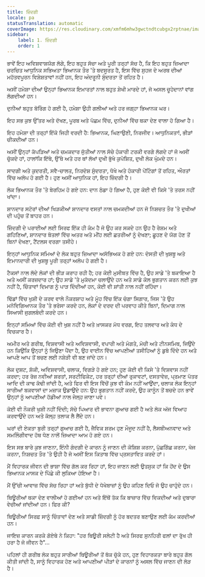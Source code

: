 ```yaml
---
title: ਜ਼ਿੰਦਗੀ
locale: pa
statusTranslation: automatic
coverImage: https://res.cloudinary.com/xmfm6mhw3gwctndtcubgx2rptnae/image/upload/v1741354419/small_cover_la_gran_rebelion_28716e29d2.webp
sidebar:
    label: 1. ਜ਼ਿੰਦਗੀ
    order: 1
---
```

ਭਾਵੇਂ ਇਹ ਅਵਿਸ਼ਵਾਸ਼ਯੋਗ ਲੱਗੇ, ਇਹ ਬਹੁਤ ਸੱਚਾ ਅਤੇ ਪੂਰੀ ਤਰ੍ਹਾਂ ਸੱਚ ਹੈ, ਕਿ ਇਹ ਬਹੁਤ ਜ਼ਿਆਦਾ ਚਰਚਿਤ ਆਧੁਨਿਕ ਸਭਿਅਤਾ ਭਿਆਨਕ ਤੌਰ 'ਤੇ ਬਦਸੂਰਤ ਹੈ, ਇਸ ਵਿੱਚ ਸੁਹਜ ਦੇ ਅਰਥ ਦੀਆਂ ਮਹੱਤਵਪੂਰਨ ਵਿਸ਼ੇਸ਼ਤਾਵਾਂ ਨਹੀਂ ਹਨ, ਇਹ ਅੰਦਰੂਨੀ ਸੁੰਦਰਤਾ ਤੋਂ ਰਹਿਤ ਹੈ।

ਅਸੀਂ ਹਮੇਸ਼ਾ ਦੀਆਂ ਉਨ੍ਹਾਂ ਭਿਆਨਕ ਇਮਾਰਤਾਂ ਨਾਲ ਬਹੁਤ ਸ਼ੇਖੀ ਮਾਰਦੇ ਹਾਂ, ਜੋ ਅਸਲ ਚੂਹੇਦਾਨਾਂ ਵਾਂਗ ਲੱਗਦੀਆਂ ਹਨ।

ਦੁਨੀਆਂ ਬਹੁਤ ਬੋਰਿੰਗ ਹੋ ਗਈ ਹੈ, ਹਮੇਸ਼ਾ ਉਹੀ ਗਲੀਆਂ ਅਤੇ ਹਰ ਜਗ੍ਹਾ ਭਿਆਨਕ ਘਰ।

ਇਹ ਸਭ ਕੁਝ ਉੱਤਰ ਅਤੇ ਦੱਖਣ, ਪੂਰਬ ਅਤੇ ਪੱਛਮ ਵਿੱਚ, ਦੁਨੀਆਂ ਵਿੱਚ ਥਕਾ ਦੇਣ ਵਾਲਾ ਹੋ ਗਿਆ ਹੈ।

ਇਹ ਹਮੇਸ਼ਾ ਦੀ ਤਰ੍ਹਾਂ ਇੱਕੋ ਜਿਹੀ ਵਰਦੀ ਹੈ: ਭਿਆਨਕ, ਘਿਣਾਉਣੀ, ਨਿਰਜੀਵ। ਆਧੁਨਿਕਤਾ!, ਭੀੜਾਂ ਚੀਕਦੀਆਂ ਹਨ।

ਅਸੀਂ ਉਨ੍ਹਾਂ ਕੱਪੜਿਆਂ ਅਤੇ ਚਮਕਦਾਰ ਜੁੱਤੀਆਂ ਨਾਲ ਸੱਚੇ ਹੰਕਾਰੀ ਟਰਕੀ ਵਰਗੇ ਲੱਗਦੇ ਹਾਂ ਜੋ ਅਸੀਂ ਚੁੱਕਦੇ ਹਾਂ, ਹਾਲਾਂਕਿ ਇੱਥੇ, ਉੱਥੇ ਅਤੇ ਹਰ ਥਾਂ ਲੱਖਾਂ ਦੁਖੀ ਭੁੱਖੇ ਕੁਪੋਸ਼ਿਤ, ਦੁਖੀ ਲੋਕ ਘੁੰਮਦੇ ਹਨ।

ਸਾਦਗੀ ਅਤੇ ਕੁਦਰਤੀ, ਸਵੈ-ਚਾਲਤ, ਨਿਰਦੋਸ਼ ਸੁੰਦਰਤਾ, ਧੋਖੇ ਅਤੇ ਹੰਕਾਰੀ ਪੇਂਟਿੰਗਾਂ ਤੋਂ ਰਹਿਤ, ਔਰਤਾਂ ਵਿੱਚ ਅਲੋਪ ਹੋ ਗਈ ਹੈ। ਹੁਣ ਅਸੀਂ ਆਧੁਨਿਕ ਹਾਂ, ਇਹ ਜ਼ਿੰਦਗੀ ਹੈ।

ਲੋਕ ਭਿਆਨਕ ਤੌਰ 'ਤੇ ਬੇਰਹਿਮ ਹੋ ਗਏ ਹਨ: ਦਾਨ ਠੰਡਾ ਹੋ ਗਿਆ ਹੈ, ਹੁਣ ਕੋਈ ਵੀ ਕਿਸੇ 'ਤੇ ਤਰਸ ਨਹੀਂ ਖਾਂਦਾ।

ਸ਼ਾਨਦਾਰ ਸਟੋਰਾਂ ਦੀਆਂ ਖਿੜਕੀਆਂ ਸ਼ਾਨਦਾਰ ਵਸਤਾਂ ਨਾਲ ਚਮਕਦੀਆਂ ਹਨ ਜੋ ਨਿਸ਼ਚਤ ਤੌਰ 'ਤੇ ਦੁਖੀਆਂ ਦੀ ਪਹੁੰਚ ਤੋਂ ਬਾਹਰ ਹਨ।

ਜ਼ਿੰਦਗੀ ਦੇ ਪਰਾਈਆਂ ਲਈ ਸਿਰਫ ਇੱਕ ਹੀ ਕੰਮ ਹੈ ਜੋ ਉਹ ਕਰ ਸਕਦੇ ਹਨ ਉਹ ਹੈ ਰੇਸ਼ਮ ਅਤੇ ਗਹਿਣਿਆਂ, ਸ਼ਾਨਦਾਰ ਬੋਤਲਾਂ ਵਿੱਚ ਅਤਰ ਅਤੇ ਮੀਂਹ ਲਈ ਛਤਰੀਆਂ ਨੂੰ ਦੇਖਣਾ; ਛੂਹਣ ਦੇ ਯੋਗ ਹੋਣ ਤੋਂ ਬਿਨਾਂ ਦੇਖਣਾ, ਟੈਂਟਲਸ ਵਰਗਾ ਤਸੀਹੇ।

ਇਨ੍ਹਾਂ ਆਧੁਨਿਕ ਸਮਿਆਂ ਦੇ ਲੋਕ ਬਹੁਤ ਜ਼ਿਆਦਾ ਅਸੱਭਿਅਕ ਹੋ ਗਏ ਹਨ: ਦੋਸਤੀ ਦੀ ਖੁਸ਼ਬੂ ਅਤੇ ਇਮਾਨਦਾਰੀ ਦੀ ਖੁਸ਼ਬੂ ਪੂਰੀ ਤਰ੍ਹਾਂ ਅਲੋਪ ਹੋ ਗਈ ਹੈ।

ਟੈਕਸਾਂ ਨਾਲ ਲੱਦੇ ਲੋਕਾਂ ਦੀ ਭੀੜ ਕਰਾਹ ਰਹੀ ਹੈ; ਹਰ ਕੋਈ ਮੁਸੀਬਤ ਵਿੱਚ ਹੈ, ਉਹ ਸਾਡੇ 'ਤੇ ਬਕਾਇਆ ਹੈ ਅਤੇ ਅਸੀਂ ਕਰਜ਼ਦਾਰ ਹਾਂ; ਉਹ ਸਾਡੇ 'ਤੇ ਮੁਕੱਦਮਾ ਚਲਾਉਂਦੇ ਹਨ ਅਤੇ ਸਾਡੇ ਕੋਲ ਭੁਗਤਾਨ ਕਰਨ ਲਈ ਕੁਝ ਨਹੀਂ ਹੈ, ਚਿੰਤਾਵਾਂ ਦਿਮਾਗ ਨੂੰ ਪਾੜ ਦਿੰਦੀਆਂ ਹਨ, ਕੋਈ ਵੀ ਸ਼ਾਂਤੀ ਨਾਲ ਨਹੀਂ ਰਹਿੰਦਾ।

ਢਿੱਡਾਂ ਵਿੱਚ ਖੁਸ਼ੀ ਦੇ ਕਰਵ ਵਾਲੇ ਨੌਕਰਸ਼ਾਹ ਅਤੇ ਮੂੰਹ ਵਿੱਚ ਇੱਕ ਚੰਗਾ ਸਿਗਾਰ, ਜਿਸ 'ਤੇ ਉਹ ਮਨੋਵਿਗਿਆਨਕ ਤੌਰ 'ਤੇ ਭਰੋਸਾ ਕਰਦੇ ਹਨ, ਲੋਕਾਂ ਦੇ ਦਰਦ ਦੀ ਪਰਵਾਹ ਕੀਤੇ ਬਿਨਾਂ, ਦਿਮਾਗ ਨਾਲ ਸਿਆਸੀ ਜੁਗਲਬੰਦੀ ਕਰਦੇ ਹਨ।

ਇਨ੍ਹਾਂ ਸਮਿਆਂ ਵਿੱਚ ਕੋਈ ਵੀ ਖੁਸ਼ ਨਹੀਂ ਹੈ ਅਤੇ ਖ਼ਾਸਕਰ ਮੱਧ ਵਰਗ, ਇਹ ਤਲਵਾਰ ਅਤੇ ਕੰਧ ਦੇ ਵਿਚਕਾਰ ਹੈ।

ਅਮੀਰ ਅਤੇ ਗਰੀਬ, ਵਿਸ਼ਵਾਸੀ ਅਤੇ ਅਵਿਸ਼ਵਾਸੀ, ਵਪਾਰੀ ਅਤੇ ਮੰਗਤੇ, ਮੋਚੀ ਅਤੇ ਟੀਨਸਮਿਥ, ਜਿਉਂਦੇ ਹਨ ਕਿਉਂਕਿ ਉਨ੍ਹਾਂ ਨੂੰ ਜਿਉਣਾ ਪੈਂਦਾ ਹੈ, ਉਹ ਵਾਈਨ ਵਿੱਚ ਆਪਣੀਆਂ ਤਸੀਹਿਆਂ ਨੂੰ ਡੁਬੋ ਦਿੰਦੇ ਹਨ ਅਤੇ ਆਪਣੇ ਆਪ ਤੋਂ ਬਚਣ ਲਈ ਨਸ਼ੇੜੀ ਵੀ ਬਣ ਜਾਂਦੇ ਹਨ।

ਲੋਕ ਦੁਸ਼ਟ, ਸ਼ੱਕੀ, ਅਵਿਸ਼ਵਾਸੀ, ਚਲਾਕ, ਵਿਗੜੇ ਹੋ ਗਏ ਹਨ; ਹੁਣ ਕੋਈ ਵੀ ਕਿਸੇ 'ਤੇ ਵਿਸ਼ਵਾਸ ਨਹੀਂ ਕਰਦਾ; ਹਰ ਰੋਜ਼ ਨਵੀਆਂ ਸ਼ਰਤਾਂ, ਸਰਟੀਫਿਕੇਟ, ਹਰ ਤਰ੍ਹਾਂ ਦੀਆਂ ਰੁਕਾਵਟਾਂ, ਦਸਤਾਵੇਜ਼, ਪ੍ਰਮਾਣ ਪੱਤਰ ਆਦਿ ਦੀ ਕਾਢ ਕੱਢੀ ਜਾਂਦੀ ਹੈ, ਅਤੇ ਫਿਰ ਵੀ ਇਸ ਵਿੱਚੋਂ ਕੁਝ ਵੀ ਕੰਮ ਨਹੀਂ ਆਉਂਦਾ, ਚਲਾਕ ਲੋਕ ਇਨ੍ਹਾਂ ਸਾਰੀਆਂ ਬਕਵਾਸਾਂ ਦਾ ਮਜ਼ਾਕ ਉਡਾਉਂਦੇ ਹਨ: ਉਹ ਭੁਗਤਾਨ ਨਹੀਂ ਕਰਦੇ, ਉਹ ਕਾਨੂੰਨ ਤੋਂ ਬਚਦੇ ਹਨ ਭਾਵੇਂ ਉਨ੍ਹਾਂ ਨੂੰ ਆਪਣੀਆਂ ਹੱਡੀਆਂ ਨਾਲ ਜੇਲ੍ਹ ਜਾਣਾ ਪਵੇ।

ਕੋਈ ਵੀ ਨੌਕਰੀ ਖੁਸ਼ੀ ਨਹੀਂ ਦਿੰਦੀ; ਸੱਚੇ ਪਿਆਰ ਦੀ ਭਾਵਨਾ ਗੁਆਚ ਗਈ ਹੈ ਅਤੇ ਲੋਕ ਅੱਜ ਵਿਆਹ ਕਰਵਾਉਂਦੇ ਹਨ ਅਤੇ ਕੱਲ੍ਹ ਤਲਾਕ ਲੈ ਲੈਂਦੇ ਹਨ।

ਘਰਾਂ ਦੀ ਏਕਤਾ ਬੁਰੀ ਤਰ੍ਹਾਂ ਗੁਆਚ ਗਈ ਹੈ, ਜੈਵਿਕ ਸ਼ਰਮ ਹੁਣ ਮੌਜੂਦ ਨਹੀਂ ਹੈ, ਲੈਸਬੀਅਨਵਾਦ ਅਤੇ ਸਮਲਿੰਗੀਵਾਦ ਹੱਥ ਧੋਣ ਨਾਲੋਂ ਜ਼ਿਆਦਾ ਆਮ ਹੋ ਗਏ ਹਨ।

ਇਸ ਸਭ ਬਾਰੇ ਕੁਝ ਜਾਣਨਾ, ਇੰਨੀ ਗੰਦਗੀ ਦੇ ਕਾਰਨ ਨੂੰ ਜਾਣਨ ਦੀ ਕੋਸ਼ਿਸ਼ ਕਰਨਾ, ਪੁੱਛਗਿੱਛ ਕਰਨਾ, ਖੋਜ ਕਰਨਾ, ਨਿਸ਼ਚਤ ਤੌਰ 'ਤੇ ਉਹੀ ਹੈ ਜੋ ਅਸੀਂ ਇਸ ਕਿਤਾਬ ਵਿੱਚ ਪ੍ਰਸਤਾਵਿਤ ਕਰਦੇ ਹਾਂ।

ਮੈਂ ਵਿਹਾਰਕ ਜੀਵਨ ਦੀ ਭਾਸ਼ਾ ਵਿੱਚ ਗੱਲ ਕਰ ਰਿਹਾ ਹਾਂ, ਇਹ ਜਾਣਨ ਲਈ ਉਤਸੁਕ ਹਾਂ ਕਿ ਹੋਂਦ ਦੇ ਉਸ ਭਿਆਨਕ ਮਾਸਕ ਦੇ ਪਿੱਛੇ ਕੀ ਲੁਕਿਆ ਹੋਇਆ ਹੈ।

ਮੈਂ ਉੱਚੀ ਆਵਾਜ਼ ਵਿੱਚ ਸੋਚ ਰਿਹਾ ਹਾਂ ਅਤੇ ਬੁੱਧੀ ਦੇ ਧੋਖੇਬਾਜ਼ਾਂ ਨੂੰ ਉਹ ਕਹਿਣ ਦਿਓ ਜੋ ਉਹ ਚਾਹੁੰਦੇ ਹਨ।

ਥਿਊਰੀਆਂ ਥਕਾ ਦੇਣ ਵਾਲੀਆਂ ਹੋ ਗਈਆਂ ਹਨ ਅਤੇ ਇੱਥੋਂ ਤੱਕ ਕਿ ਬਾਜ਼ਾਰ ਵਿੱਚ ਵਿਕਦੀਆਂ ਅਤੇ ਦੁਬਾਰਾ ਵੇਚੀਆਂ ਜਾਂਦੀਆਂ ਹਨ। ਫਿਰ ਕੀ?

ਥਿਊਰੀਆਂ ਸਿਰਫ਼ ਸਾਨੂੰ ਚਿੰਤਾਵਾਂ ਦੇਣ ਅਤੇ ਸਾਡੀ ਜ਼ਿੰਦਗੀ ਨੂੰ ਹੋਰ ਬਦਤਰ ਬਣਾਉਣ ਲਈ ਕੰਮ ਕਰਦੀਆਂ ਹਨ।

ਜਾਇਜ਼ ਕਾਰਨ ਕਰਕੇ ਗੋਏਥੇ ਨੇ ਕਿਹਾ: "ਹਰ ਥਿਊਰੀ ਸਲੇਟੀ ਹੈ ਅਤੇ ਸਿਰਫ ਸੁਨਹਿਰੀ ਫਲਾਂ ਦਾ ਰੁੱਖ ਹੀ ਹਰਾ ਹੈ ਜੋ ਜੀਵਨ ਹੈ"...

ਪਹਿਲਾਂ ਹੀ ਗਰੀਬ ਲੋਕ ਬਹੁਤ ਸਾਰੀਆਂ ਥਿਊਰੀਆਂ ਤੋਂ ਥੱਕ ਚੁੱਕੇ ਹਨ, ਹੁਣ ਵਿਹਾਰਕਤਾ ਬਾਰੇ ਬਹੁਤ ਗੱਲ ਕੀਤੀ ਜਾਂਦੀ ਹੈ, ਸਾਨੂੰ ਵਿਹਾਰਕ ਹੋਣ ਅਤੇ ਆਪਣੀਆਂ ਪੀੜਾਂ ਦੇ ਕਾਰਨਾਂ ਨੂੰ ਅਸਲ ਵਿੱਚ ਜਾਣਨ ਦੀ ਲੋੜ ਹੈ।

